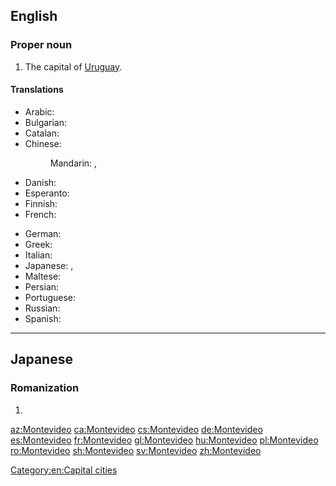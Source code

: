 ==English==
{{wikipedia}}

===Proper noun===
{{en-proper noun}}

# The capital of [[Uruguay]].

====Translations====
{{trans-top|capital of Uruguay}}
* Arabic: {{t|ar|مونتيفيديو|m|tr=muntifīdyu}}
* Bulgarian: {{t|bg|Монтевиде́о}}
* Catalan: {{t+|ca|Montevideo}}
* Chinese:
*: Mandarin: {{t+|cmn|蒙得維的亞|sc=Hani}}, {{t|cmn|蒙得维的亚|tr=Mēngdéwéidíyà|sc=Hani}}
* Danish: {{t|da|Montevideo}}
* Esperanto: {{t|eo|Montevideo}}
* Finnish: {{t|fi|Montevideo}}
* French: {{t+|fr|Montevideo|m}}
{{trans-mid}}
* German: {{t+|de|Montevideo|n}}
* Greek: {{t|el|Μοντεβιδέο}}
* Italian: {{t|it|Montevideo}}
* Japanese: {{t|ja|モンテヴィデオ|tr=Montevideo}}, {{t|ja|モンテビデオ|tr=Montebideo}}
* Maltese: {{t|mt|Montevideo}}
* Persian: {{t|fa|مونتویدئو|tr=Montevideo|sc=fa-Arab}}
* Portuguese: {{t|pt|Montevidéu}}
* Russian: {{t|ru|Монтевиде́о|m|tr=Montɛvidɛ́o}}
* Spanish: {{t+|es|Montevideo}}
{{trans-bottom}}

[[Category:en:Capital cities]]

----

==Japanese==

===Romanization===
{{ja-romaji}}

# {{ja-romanization of|モンテヴィデオ}}

[[az:Montevideo]]
[[ca:Montevideo]]
[[cs:Montevideo]]
[[de:Montevideo]]
[[es:Montevideo]]
[[fr:Montevideo]]
[[gl:Montevideo]]
[[hu:Montevideo]]
[[pl:Montevideo]]
[[ro:Montevideo]]
[[sh:Montevideo]]
[[sv:Montevideo]]
[[zh:Montevideo]]